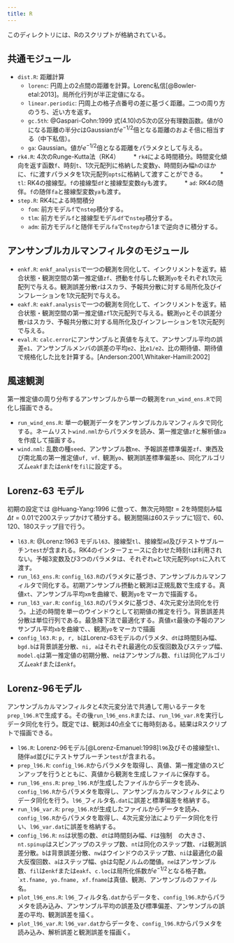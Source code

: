 ```yaml
---
title: R
---
```

このディレクトリには、Rのスクリプトが格納されている。

## 共通モジュール

- `dist.R`: 距離計算
    * `lorenc`: 円周上の2点間の距離を計算。Lorenc私信[@Bowler-etal:2013]。局所化行列が半正定値になる。
    * `linear.periodic`: 円周上の格子点番号の差に基づく距離。二つの周り方のうち、近い方を返す。
    * `gc.5th`: @Gaspari-Cohn:1999 式(4.10)の5次の区分有理数函数。値が0になる距離の半分$c$はGaussianが$e^{-1/2}$倍となる距離のおよそ\sqrt{10/3}倍に相当する（中下私信）。
    * `ga`: Gaussian。値が$e^{-1/2}$倍となる距離をパラメタとして与える。
- `rk4.R`: 4次のRunge-Kutta法（RK4）
　　* `rk4`による時間積分。時間変化傾向を返す函数`f`、時刻`t`、1次元配列に格納した変数`y`、時間刻み幅`h`のほかに、`f`に渡すパラメタを1次元配列`opts`に格納して渡すことができる。
　　* `tl`: RK4の接線型。`f`の接線型`df`と接線型変数`dy`も渡す。
　　* `ad`: RK4の随伴。`f`の随伴`fa`と接線型変数`ya`も渡す。
- `step.R`: RK4による時間積分
    * `fom`: 前方モデル`f`で`nstep`積分する。
    * `tlm`: 前方モデル`f`と接線型モデル`df`で`nstep`積分する。
    * `adm`: 前方モデル`f`と随伴モデル`fa`で`nstep`から1まで逆向きに積分する。

## アンサンブルカルマンフィルタのモジュール

- `enkf.R`: `enkf_analysis`で一つの観測を同化して、インクリメントを返す。結合状態・観測空間の第一推定値`zf`、摂動を付与した観測`yo`をそれぞれ1次元配列で与える。観測誤差分散`r`はスカラ、予報共分散に対する局所化及びインフレーションを1次元配列で与える。
- `eakf.R`: `eakf.analysis`で一つの観測を同化して、インクリメントを返す。結合状態・観測空間の第一推定値`zf`1次元配列で与える。観測`yo`とその誤差分散`r`はスカラ、予報共分散に対する局所化及びインフレーションを1次元配列で与える。
- `eval.R`: `calc.error`にアンサンブルと真値を与えて、アンサンブル平均の誤差`e1`、アンサンブルメンバの誤差の平均`e2`、比`e1/e2`、比の期待値、期待値で規格化した比を計算する。[Anderson:2001,Whitaker-Hamill:2002]

## 風速観測

第一推定値の周り分布するアンサンブルから単一の観測を`run_wind_ens.R`で同化し描画できる。

- `run_wind_ens.R`: 単一の観測データをアンサンブルカルマンフィルタで同化する。ネームリスト`wind.nml`からパラメタを読み、第一推定値`zf`と解析値`za`を作成して描画する。
- `wind.nml`: 乱数の種`seed`、アンサンブル数`ne`、予報誤差標準偏差`zf`、東西及び南北風の第一推定値`uf, vf、`観測`yo`、観測誤差標準偏差`so`、同化アルゴリズム`eakf`または`enkf`を`fil`に設定する。

## Lorenz-63 モデル

初期の設定では @Huang-Yang:1996 に倣って、無次元時間$t=2$を時間刻み幅$\Delta t=0.01$で200ステップかけて積分する。観測間隔は60ステップに1回で、60、120、180ステップ目で行う。

- `l63.R`: @Lorenz:1963 モデル`l63`、接線型`tl`、接線型`ad`及びテストサブルーチン`test`が含まれる。RK4のインターフェースに合わせた時刻`t`は利用されない。予報3変数及び3つのパラメタは、それぞれ`w`と1次元配列`opts`に入れて渡す。
- `run_l63_ens.R`: `config_l63.R`のパラメタに基づき、アンサンブルカルマンフィルタで同化する。初期アンサンブル摂動と観測は正規乱数で生成する。真値`xt`、アンサンブル平均`xm`を曲線で、観測`yo`をマーカで描画する。
- `run_l63_var.R`: `config_l63.R`のパラメタに基づき、4次元変分法同化を行う。上述の時間を単一のウインドウとして初期値の推定を行う。背景誤差共分散は単位行列である。最急降下法で最適化する。真値`xt`最後の予報のアンサンブル平均`xb`を曲線で、、観測`yo`をマーカで描画
- `config_l63.R`: `p, r, b`はLorenz-63モデルのパラメタ、`dt`は時間刻み幅、`bgd.b`は背景誤差分散、`ni, a`はそれぞれ最適化の反復回数及びステップ幅、`model.q`は第一推定値の初期分散、`ne`はアンサンブル数、`fil`は同化アルゴリズム`eakf`または`enkf`。

## Lorenz-96モデル

アンサンブルカルマンフィルタと4次元変分法で共通して用いるテータを`prep_l96.R`で生成する。その後`run_l96_ens.R`または、`run_l96_var.R`を実行しデータ同化を行う。既定では、観測は40点全てに毎時刻ある。結果はRスクリプトで描画できる。

- `l96.R`: Lorenz-96モデル[@Lorenz-Emanuel:1998]`l96`及びその接線型`tl`、随伴`ad`並びにテストサブルーチン`test`が含まれる。
- `prep_l96.R`: `config_l96.R`からパラメタを取得し、真値、第一推定値のスピンアップを行うとともに、真値から観測を生成しファイルに保存する。
- `run_l96_ens.R`: `prep_l96.R`が生成したファイルからデータを読み、`config_l96.R`からパラメタを取得し、アンサンブルカルマンフィルタによりデータ同化を行う。`l96_`フィルタ名`.dat`に誤差と標準偏差を格納する。
- `run_l96_var.R`: `prep_l96.R`が生成したファイルからデータを読み、`config_l96.R`からパラメタを取得し、4次元変分法によりデータ同化を行い、`l96_var.dat`に誤差を格納する。
- `config_l96.R`: `ns`は状態の数、`dt`は時間刻み幅、`F`は強制　の大きさ、`nt.spinup`はスピンアップのステップ数、`nt`は同化のステップ数、`r`は観測誤差分散。`b`は背景誤差分散、`nw`はウインドウのステップ数、`ni`は最適化の最大反復回数、`a`はステップ幅、`gb`は勾配ノルムの閾値。`ne`はアンサンブル数、`fil`は`enkf`または`eakf`、`c.loc`は局所化係数が$e^{-1/2}$となる格子数。``xt.fname, yo.fname, xf.fname`は真値、観測、アンサンブルのファイル名。
- `plot_l96_ens.R`: `l96_`フィルタ名`.dat`からデータを、`config_l96.R`からパラメタを読み込み、アンサンブル平均の誤差及び標準偏差、アンサンブルの誤差の平均、観測誤差を描く。
- `plot_l96_var.R`: `l96_var.dat`からデータを、`config_l96.R`からパラメタを読み込み、解析誤差と観測誤差を描画く。